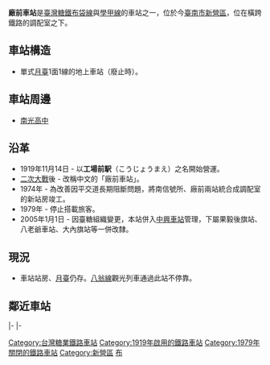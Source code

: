 {{coord|23.29929|120.31346|display=title}}
{{Infobox Station
|RouteType=不指定
|Title=廠前車站
|EngTitle=Changcian Station
|ImageName=Changcian Station.JPG
|ImageSize=260px
|Operator=[[鹽水港製糖|鹽水港製糖株式會社]]<br/>[[台灣糖業公司|臺灣糖業公司]]
|Line=[[布袋線|布袋線]]（廢止）<br/>[[新岸線|新岸線]] ( 廢止 ) <br/>[[學甲線|學甲線]]（廢止）
|Place=[[臺南市|臺南市]][[新營區|新營區]]
|StartDate=1919年11月14日
|EndDate=1979年9月1日
|Code=無
}}
'''廠前車站'''是[[臺灣|臺灣]][[台灣糖業鐵路|糖鐵]][[布袋線|布袋線]]與[[學甲線|學甲線]]的車站之一，位於今[[臺南市|臺南市]][[新營區|新營區]]，位在橫跨鐵路的調配室之下。

== 車站構造 ==
*單式[[月臺|月臺]]1面1線的地上車站（廢止時）。

== 車站周邊 ==
*[[臺南市私立南光高級中學|南光高中]]

== 沿革 ==
*1919年11月14日 - 以'''工場前駅'''（こうじょうまえ）之名開始營運。
*[[二次大戰|二次大戰]]後 - 改稱中文的「廠前車站」。
*1974年 - 為改善因平交道長期阻斷問題，將南信號所、廠前兩站統合成調配室的新站房竣工。
*1979年 - 停止搭載旅客。
*2005年1月1日 - 因臺糖組織變更，本站併入[[中興車站|中興車站]]管理，下屬果毅後旗站、八老爺車站、大內旗站等一併改隸。

== 現況 ==
*車站站房、[[月臺|月臺]]仍存。[[八翁線|八翁線]]觀光列車通過此站不停靠。

== 鄰近車站 ==
{{start rail box|[[台灣糖業鐵路|台灣糖業鐵路]]}}
{{s-abandoned|[[糖鐵新營車站|新營車站]]}}
{{s-line|[[布袋線|布袋線]]|（廢止）|gray}}
{{s-abandoned|[[工作站前車站|工作站前車站]]}}
|-
{{s-abandoned|[[糖鐵新營車站|新營車站]]}}
{{s-line|[[新岸線|新岸線]]| ( 廢止 ) |gary}}
{{s-abandoned|[[工作站前車站|工作站前車站]]}}
|-
{{s-abandoned|[[糖鐵新營車站|新營車站]]}}
{{s-line|[[學甲線|學甲線]]|（廢止）|gray}}
{{s-abandoned|[[八老爺車站|八老爺車站]]}}
{{end box}}


{{布袋線}}
[[Category:台灣糖業鐵路車站|Category:台灣糖業鐵路車站]]
[[Category:1919年啟用的鐵路車站|Category:1919年啟用的鐵路車站]]
[[Category:1979年關閉的鐵路車站|Category:1979年關閉的鐵路車站]]
[[Category:新營區|Category:新營區]]
[[Category:台灣鐵路廢站|布]]